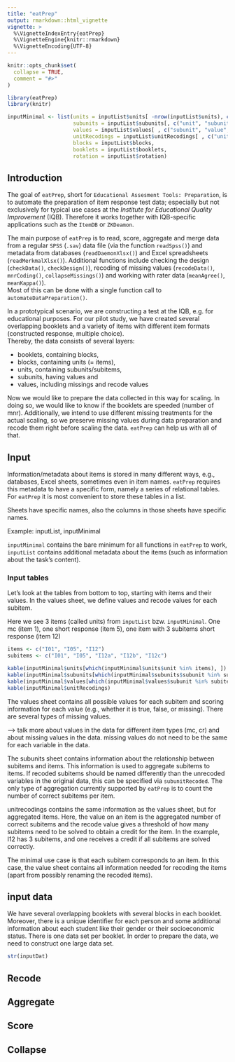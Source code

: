```yaml
---
title: "eatPrep"
output: rmarkdown::html_vignette
vignette: >
  %\VignetteIndexEntry{eatPrep}
  %\VignetteEngine{knitr::rmarkdown}
  %\VignetteEncoding{UTF-8}
---
```


```r
knitr::opts_chunk$set(
  collapse = TRUE,
  comment = "#>"
)
```

```r
library(eatPrep)
library(knitr)
```

```r
inputMinimal <- list(units = inputList$units[ -nrow(inputList$units), c("unit", "unitAggregateRule")],
                     subunits = inputList$subunits[, c("unit", "subunit","subunitRecoded")],
                     values = inputList$values[ , c("subunit", "value", "valueRecode", "valueType")],
                     unitRecodings = inputList$unitRecodings[ , c("unit", "value", "valueRecode", "valueType")],
                     blocks = inputList$blocks,
                     booklets = inputList$booklets,
                     rotation = inputList$rotation)
```

## Introduction

The goal of `eatPrep`, short for `Educational Assesment Tools: Preparation`, is to automate the preparation of item response test data; especially but not exclusively for typical use cases at the *Institute for Educational Quality Improvement* (IQB).
Therefore it works together with IQB-specific applications such as the `ItemDB` or `ZKDeamon`.

The main purpose of `eatPrep` is to read, score, aggregate and merge data from a regular `SPSS` (`.sav`) data file (via the function `readSpss()`) and metadata from databases (`readDaemonXlsx()`) and Excel spreadsheets (`readMerkmalXlsx()`). Additional functions include checking the design (`checkData()`, `checkDesign()`), recoding of missing values (`recodeData()`, `mnrCoding()`, `collapseMissings()`) and working with rater data (`meanAgree()`, `meanKappa()`).  
Most of this can be done with a single function call to `automateDataPreparation()`.

In a prototypical scenario, we are constructing a test at the IQB, e.g. for educational purposes. For our pilot study, we have created several overlapping booklets and a variety of items with different item formats (constructed response, multiple choice).  
Thereby, the data consists of several layers:

* booklets, containing blocks,
* blocks, containing units (= items), 
* units, containing subunits/subitems,
* subunits, having values and
* values, including missings and recode values

Now we would like to prepare the data collected in this way for scaling. In doing so, we would like to know if the booklets are speeded (number of mnr). Additionally, we intend to use different missing treatments for the actual scaling, so we preserve missing values during data preparation and recode them right before scaling the data. `eatPrep` can help us with all of that.

<!-- we also want to include additional information about the items (merkmalstabelle) -> PASST HIER EIGENTLICH GAR NICHT IN DIE DATENSTRUKTUR! -->


## Input

Information/metadata about items is stored in many different ways, e.g., databases, Excel sheets, sometimes even in item names. `eatPrep` requires this metadata to have a specific form, namely a series of relational tables. For `eatPrep` it is most convenient to store these tables in a list.

Sheets have specific names, also the columns in those sheets have specific names.

Example: inputList, inputMinimal

`inputMinimal` contains the bare minimum for all functions in `eatPrep` to work, `inputList` contains additional metadata about the items (such as information about the task's content).

### Input tables
Let's look at the tables from bottom to top, starting with items and their values. In the values sheet, we define values and recode values for each subitem.


Here we see 3 items (called units) from `inputList` bzw. `inputMinimal`.
One mc (item 1), one short response (item 5), one item with 3 subitems short response (item 12)

```r
items <- c("I01", "I05", "I12")
subitems <- c("I01", "I05", "I12a", "I12b", "I12c")

kable(inputMinimal$units[which(inputMinimal$units$unit %in% items), ])
kable(inputMinimal$subunits[which(inputMinimal$subunits$subunit %in% subitems), ])
kable(inputMinimal$values[which(inputMinimal$values$subunit %in% subitems), ])
kable(inputMinimal$unitRecodings)

```

The values sheet contains all possible values for each subitem and scoring information for each value (e.g., whether it is true, false, or missing). There are several types of missing values.

--> talk more about values in the data for different item types (mc, cr) and about missing values in the data. missing values do not need to be the same for each variable in the data.


The subunits sheet contains information about the relationship between subitems and items. This information is used to aggregate subitems to items. If recoded subitems should be named differently than the unrecoded variables in the original data, this can be specified via `subunitRecoded`. The only type of aggregation currently supported by `eatPrep` is to count the number of correct subitems per item.

unitrecodings contains the same information as the values sheet, but for aggregated items. Here, the value on an item is the aggregated number of correct subitems and the recode value gives a threshold of how many subitems need to be solved to obtain a credit for the item. In the example, I12 has 3 subitems, and one receives a credit if all subitems are solved correctly.

The minimal use case is that each subitem corresponds to an item. In this case, the value sheet contains all information needed for recoding the items (apart from possibly renaming the recoded items).

## input data

We have several overlapping booklets with several blocks in each booklet. Moreover, there is a unique identifier for each person and some additional information about each student like their gender or their socioeconomic status. There is one data set per booklet. In order to prepare the data, we need to construct one large data set.

```r
str(inputDat)
```


## Recode

## Aggregate

## Score

## Collapse
